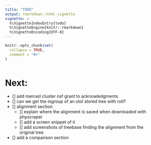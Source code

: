 ```yaml
---
title: "TODO"
output: rmarkdown::html_vignette
vignette: >
  %\VignetteIndexEntry{todo}
  %\VignetteEngine{knitr::rmarkdown}
  %\VignetteEncoding{UTF-8}
---
```


```r
knitr::opts_chunk$set(
  collapse = TRUE,
  comment = "#>"
)
```

```r
```

# Next:

- [] add merced cluster nsf grant to acknowledgments
- [] can we get the ingroup of an otol stored tree with rotl?
- [] alignment section:
  - [] explain where the alignment is saved when downloaded with physcraper
  - [] add a screen snippet of it
  - [] add screenshots of treebase finding the alignment from the original tree
- [] add a comparison section


